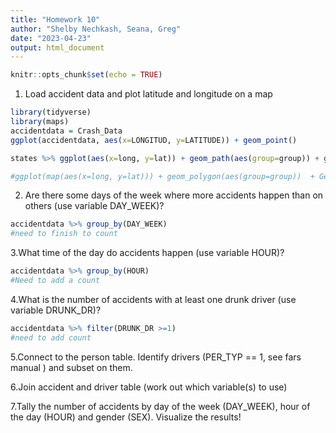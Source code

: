 ```yaml
---
title: "Homework 10"
author: "Shelby Nechkash, Seana, Greg"
date: "2023-04-23"
output: html_document
---
```


```r
knitr::opts_chunk$set(echo = TRUE)
```

1. Load accident data and plot latitude and longitude on a map

```r
library(tidyverse)
library(maps)
accidentdata = Crash_Data
ggplot(accidentdata, aes(x=LONGITUD, y=LATITUDE)) + geom_point()

states %>% ggplot(aes(x=long, y=lat)) + geom_path(aes(group=group)) + geom_point(aes(x=LONGITUD, y=LATITUDE), size=0.05, color='red', data=acc %>% filter(LONGITUDE<0, LLONGUDE>-180))

#ggplot(map(aes(x=long, y=lat))) + geom_polygon(aes(group=group))  + Geom_point(accidentdata, aes(x=LONGITUD, y=LATITUDE))
```


2. Are there some days of the week where more accidents happen than on others (use variable DAY_WEEK)?

```r
accidentdata %>% group_by(DAY_WEEK) 
#need to finish to count
```


3.What time of the day do accidents happen (use variable HOUR)?


```r
accidentdata %>% group_by(HOUR)
#Need to add a count
```

4.What is the number of accidents with at least one drunk driver (use variable DRUNK_DR)?

```r
accidentdata %>% filter(DRUNK_DR >=1)
#need to add count
```


5.Connect to the person table. Identify drivers (PER_TYP == 1, see fars manual ) and subset on them.

6.Join accident and driver table (work out which variable(s) to use)

7.Tally the number of accidents by day of the week (DAY_WEEK), hour of the day (HOUR) and gender (SEX). Visualize the results!

